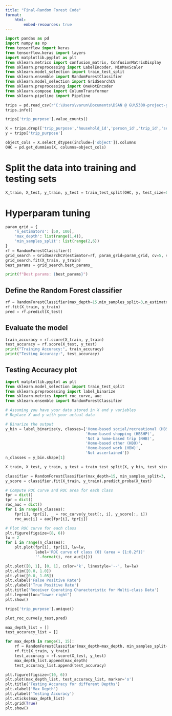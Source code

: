 ```yaml
---
title: "Final-Random Forest Code"
format: 
    html:
        embed-resources: true 
---
```


```python
import pandas as pd
import numpy as np
from tensorflow import keras
from tensorflow.keras import layers
import matplotlib.pyplot as plt
from sklearn.metrics import confusion_matrix, ConfusionMatrixDisplay
from sklearn.preprocessing import LabelEncoder, MinMaxScaler
from sklearn.model_selection import train_test_split
from sklearn.ensemble import RandomForestClassifier
from sklearn.model_selection import GridSearchCV
from sklearn.preprocessing import OneHotEncoder
from sklearn.compose import ColumnTransformer
from sklearn.pipeline import Pipeline
```

```python
trips = pd.read_csv(r"C:\Users\varun\Documents\DSAN @ GU\5300-project-group-6\data\clean\trip.csv")
trips.info()
```

```python
trips['trip_purpose'].value_counts()
```

```python
X = trips.drop(['trip_purpose','household_id','person_id','trip_id','sequential_trip_id','household_stratum_id','vehicle_case_id','vehicle_id','why_trip','reason_for_travel_to','trip_purpose_old_schema','travel_day_date'], axis=1)
y = trips['trip_purpose']
```

```python
object_cols = X.select_dtypes(include=['object']).columns
OHC = pd.get_dummies(X, columns=object_cols)
```

# Split the data into training and testing sets
```python
X_train, X_test, y_train, y_test = train_test_split(OHC, y, test_size=0.2, random_state=42)
```

# Hyperparam tuning 
```python
param_grid = {
    'n_estimators': [50, 100],
    'max_depth': list(range(1,4)),
    'min_samples_split': list(range(2,6))
}
rf = RandomForestClassifier()
grid_search = GridSearchCV(estimator=rf, param_grid=param_grid, cv=5, scoring='accuracy')
grid_search.fit(X_train, y_train)
best_params = grid_search.best_params_
```

```python
print(f"Best params: {best_params}")
```

## Define the Random Forest classifier
```python
rf = RandomForestClassifier(max_depth=15,min_samples_split=3,n_estimators=100)
rf.fit(X_train, y_train)
pred = rf.predict(X_test)
```

## Evaluate the model
```python
train_accuracy = rf.score(X_train, y_train)
test_accuracy = rf.score(X_test, y_test)
print("Training Accuracy:", train_accuracy)
print("Testing Accuracy:", test_accuracy)
```

## Testing Accuracy plot 

```python
import matplotlib.pyplot as plt
from sklearn.model_selection import train_test_split
from sklearn.preprocessing import label_binarize
from sklearn.metrics import roc_curve, auc
from sklearn.ensemble import RandomForestClassifier

# Assuming you have your data stored in X and y variables
# Replace X and y with your actual data

# Binarize the output
y_bin = label_binarize(y, classes=['Home-based social/recreational (HBSOC)',
                                   'Home-based shopping (HBSHP)',
                                   'Not a home-based trip (NHB)',
                                   'Home-based other (HBO)',
                                   'Home-based work (HBW)',
                                   'Not ascertained'])
n_classes = y_bin.shape[1]

X_train, X_test, y_train, y_test = train_test_split(X, y_bin, test_size=.5, random_state=0)

classifier = RandomForestClassifier(max_depth=15, min_samples_split=3, n_estimators=100, random_state=0)
y_score = classifier.fit(X_train, y_train).predict_proba(X_test)

# Compute ROC curve and ROC area for each class
fpr = dict()
tpr = dict()
roc_auc = dict()
for i in range(n_classes):
    fpr[i], tpr[i], _ = roc_curve(y_test[:, i], y_score[:, i])
    roc_auc[i] = auc(fpr[i], tpr[i])

# Plot ROC curve for each class
plt.figure(figsize=(8, 6))
lw = 2
for i in range(n_classes):
    plt.plot(fpr[i], tpr[i], lw=lw,
             label='ROC curve of class {0} (area = {1:0.2f})'
             ''.format(i, roc_auc[i]))

plt.plot([0, 1], [0, 1], color='k', linestyle='--', lw=lw)
plt.xlim([0.0, 1.0])
plt.ylim([0.0, 1.05])
plt.xlabel('False Positive Rate')
plt.ylabel('True Positive Rate')
plt.title('Receiver Operating Characteristic for Multi-class Data')
plt.legend(loc="lower right")
plt.show()

```

```python
trips['trip_purpose'].unique()
```

```python
plot_roc_curve(y_test,pred)
```

```python
max_depth_list = []
test_accuracy_list = []

for max_depth in range(1, 15):
    rf = RandomForestClassifier(max_depth=max_depth, min_samples_split=3, n_estimators=100)
    rf.fit(X_train, y_train)
    test_accuracy = rf.score(X_test, y_test)
    max_depth_list.append(max_depth)
    test_accuracy_list.append(test_accuracy)

plt.figure(figsize=(10, 6))
plt.plot(max_depth_list, test_accuracy_list, marker='o')
plt.title('Testing Accuracy for different Depths')
plt.xlabel('Max Depth')
plt.ylabel('Testing Accuracy')
plt.xticks(max_depth_list)
plt.grid(True)
plt.show()
```